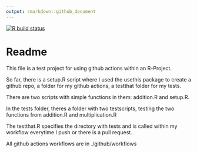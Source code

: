 ```yaml
---
output: rmarkdown::github_document
---
```

<!-- badges: start -->
[![R build status](https://github.com/selinaZitrone/GitHubActions_R_Studio/workflows/testMyFunctions/badge.svg)](https://github.com/selinaZitrone/GitHubActions_R_Studio/actions)
<!-- badges: end -->

# Readme

This file is a test project for using github actions within an R-Project.

So far, there is a setup.R script where I used the usethis package to create a github repo, a folder for my github actions, a testthat folder for my tests.

There are two scripts with simple functions in them: addition.R and setup.R.

In the tests folder, theres a folder with two testscripts, testing the two functions from addition.R and multiplication.R

The testthat.R specifies the directory with tests and is called within my workflow everytime I push or there is a pull request.

All github actions workflows are in ./github/workflows


